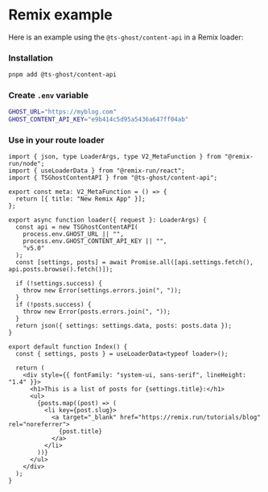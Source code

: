 # Remix example

Here is an example using the `@ts-ghost/content-api` in a Remix loader:

<Steps>

### Installation

```bash title="Terminal"
pnpm add @ts-ghost/content-api
```

### Create `.env` variable

```bash title=".env"
GHOST_URL="https://myblog.com"
GHOST_CONTENT_API_KEY="e9b414c5d95a5436a647ff04ab"
```

### Use in your route loader

```tsx title="app/routes/_index.tsx"
import { json, type LoaderArgs, type V2_MetaFunction } from "@remix-run/node";
import { useLoaderData } from "@remix-run/react";
import { TSGhostContentAPI } from "@ts-ghost/content-api";

export const meta: V2_MetaFunction = () => {
  return [{ title: "New Remix App" }];
};

export async function loader({ request }: LoaderArgs) {
  const api = new TSGhostContentAPI(
    process.env.GHOST_URL || "",
    process.env.GHOST_CONTENT_API_KEY || "",
    "v5.0"
  );
  const [settings, posts] = await Promise.all([api.settings.fetch(), api.posts.browse().fetch()]);

  if (!settings.success) {
    throw new Error(settings.errors.join(", "));
  }
  if (!posts.success) {
    throw new Error(posts.errors.join(", "));
  }
  return json({ settings: settings.data, posts: posts.data });
}

export default function Index() {
  const { settings, posts } = useLoaderData<typeof loader>();

  return (
    <div style={{ fontFamily: "system-ui, sans-serif", lineHeight: "1.4" }}>
      <h1>This is a list of posts for {settings.title}:</h1>
      <ul>
        {posts.map((post) => (
          <li key={post.slug}>
            <a target="_blank" href="https://remix.run/tutorials/blog" rel="noreferrer">
              {post.title}
            </a>
          </li>
        ))}
      </ul>
    </div>
  );
}
```

</Steps>
